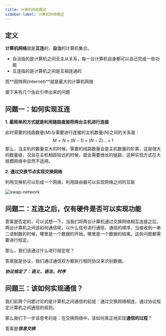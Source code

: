 ```yaml
---
title: 计算机网络概述
sidebar-label: 计算机网络概述
---
```



## 定义
**计算机网络**就是**互连**的，**自治**的计算机集合。
- 自治指的是计算机之间无主从关系，每一台计算机自身都可以自己完成一些功能
- 互连指的是计算机之间是互相连通的

而**因特网(Internet)**就是最大的计算机网络

接下来有几个由此引申出来的问题

## 问题一：如何实现互连
**1. 最简单的方式就是利用链路直接将两台主机进行连接**

此时需要的线路数量(M)与需要进行连接的主机数量(N)之间的关系是：
$$
M = N\times(N-1)\times(N-2)\ldots\times1
$$
那么，当主机的数量变大的时候，需要的线路数量会是主机数量的阶乘，这是很大的数量级，况且在主机相距较远的时候，就会需要很长的链路，这种实现方式在大规模网络中显然不适用。

**2. 通过交换节点实现交换网络**

利用交换机可以形成一个网络，利用路由器可以实现网络之间的互联

![swap-network](https://bear-img-1319754387.cos.ap-guangzhou.myqcloud.com/website/computer-network/overview/swap-network.png)

## 问题二：互连之后，仅有硬件是否可以实现功能
答案是否定的，可以试想一下，当我们将两台计算机通过交换网络相互连接之后，两台计算机之间该如何通信呢，以什么信号进行通信，通信的顺序，当接收到一串二进制数的时候，哪里是一个数据的开始，哪里是一个数据的结束。这些问题都需要进行规定。

那么，我们该通过什么进行规定呢？

答案就是协议，我们通过通信双方都执行相同协议来识别数据。

***协议规定了：语义，语法，时序***


## 问题三：该如何实现通信？

我们前两个问题讨论的是计算机之间通信的前提：通过交换网络相连，通过协议规定计算机之间通信的规则。

那么我们下一步该思考的是：在交换网络中，该如何真正地实现**通信的过程**？ 

答案是***信息交换***
